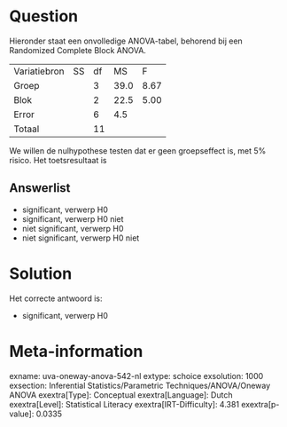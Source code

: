 Question
========

Hieronder staat een onvolledige ANOVA-tabel, behorend bij een Randomized
Complete Block ANOVA.

  -------------- ---- ---- ------ ------
  Variatiebron   SS   df   MS     F
  Groep               3    39.0   8.67
  Blok                2    22.5   5.00
  Error               6    4.5    
  Totaal              11          
  -------------- ---- ---- ------ ------

We willen de nulhypothese testen dat er geen groepseffect is, met 5%
risico. Het toetsresultaat is

Answerlist
----------

* significant, verwerp H0
* significant, verwerp H0 niet
* niet significant, verwerp H0
* niet significant, verwerp H0 niet

Solution
========

Het correcte antwoord is: 

* significant, verwerp H0

Meta-information
================
exname: uva-oneway-anova-542-nl
extype: schoice
exsolution: 1000
exsection: Inferential Statistics/Parametric Techniques/ANOVA/Oneway ANOVA
exextra[Type]: Conceptual
exextra[Language]: Dutch
exextra[Level]: Statistical Literacy
exextra[IRT-Difficulty]: 4.381
exextra[p-value]: 0.0335
